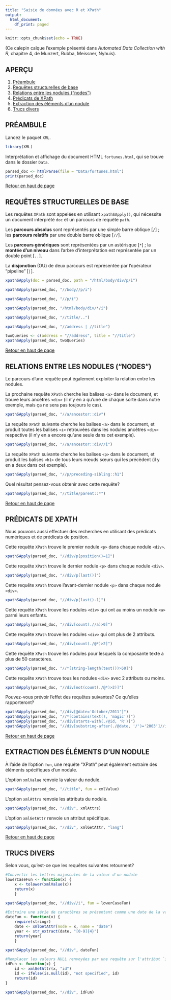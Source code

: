 ```yaml
---
title: "Saisie de données avec R et XPath"
output:
  html_document:
    df_print: paged
---
```



```r
knitr::opts_chunk$set(echo = TRUE)
```

(Ce calepin calque l’exemple présenté dans _Automated Data Collection with R_, chapitre 4,  de Munzert, Rubba, Meissner, Nyhuis).

## APERÇU <a name="top"></a>
1. [Préambule](#preamble)
2. [Requêtes structurelles de base](#bsq)
3. [Relations entre les nodules (“nodes”)](#noderelations)
4. [Prédicats de XPath](#xpreds)
4. [Extraction des éléments d'un nodule](#extract)
4. [Trucs divers](#misc)


## PRÉAMBULE <a name="preamble"></a>
Lancez le paquet `XML`. 


```r
library(XML)
```

Interprétation et affichage du document HTML `fortunes.html`, qui se trouve dans le dossier `Data`.


```r
parsed_doc <- htmlParse(file = "Data/fortunes.html")
print(parsed_doc)
```

 
[Retour en haut de page](#top)

## REQUÊTES STRUCTURELLES DE BASE<a name="bsq"></a>
Les requêtes `XPath` sont appelées en utilisant `xpathSApply()`, qui nécessite un document interprété `doc` et un parcours de requête `path`.

Les **parcours absolus** sont représentés par une simple barre oblique [`/`] ; les **parcours relatifs** par une double barre oblique [`//`].

Les **parcours génériques** sont représentées par un astérisque [`*`] ; la **montée d'un niveau** dans l'arbre d'interprétation est représentée par un double point [`..`].

La **disjonction** (OU) de deux parcours est représentée par l'opérateur “pipeline" [`|`].


```r
xpathSApply(doc = parsed_doc, path = "/html/body/div/p/i")
```


```r
xpathSApply(parsed_doc, "//body//p/i")
```


```r
xpathSApply(parsed_doc, "//p/i")
```


```r
xpathSApply(parsed_doc, "/html/body/div/*/i")
```


```r
xpathSApply(parsed_doc, "//title/..")
```


```r
xpathSApply(parsed_doc, "//address | //title")
```


```r
twoQueries <- c(address = "//address", title = "//title")
xpathSApply(parsed_doc, twoQueries)
```

 
[Retour en haut de page](#top)

## RELATIONS ENTRE LES NODULES ("NODES") <a name=noderelations></a>
Le parcours d'une requête peut également exploiter la relation entre les nodules.

La prochaine requête `XPath` cherche les balises `<a>` dans le document, et trouve leurs ancêtres `<div>` (il n'y en a qu'une de chaque sorte dans notre exemple, mais ça ne sera pas toujours le cas).


```r
xpathSApply(parsed_doc, "//a/ancestor::div")
```

La requête `XPath` suivante cherche les balises `<a>` dans le document, et produit toutes les balises `<i>` retrouvées dans les nodules ancêtres `<div>` respective (il n'y en a encore qu’une seule dans cet exemple).


```r
xpathSApply(parsed_doc, "//a/ancestor::div//i")
```

La requête `XPath` suivante cherche les balises `<p>` dans le document, et produit les balises `<h1>` de tous leurs nœuds sœurs qui les précèdent (il y en a deux dans cet exemple).


```r
xpathSApply(parsed_doc, "//p/preceding-sibling::h1")
```

Quel résultat pensez-vous obtenir avec cette requête?


```r
xpathSApply(parsed_doc, "//title/parent::*")
```

 
[Retour en haut de page](#top)

## PRÉDICATS DE XPATH<a name="xpred"></a>
Nous pouvons aussi effectuer des recherches en utilisant des prédicats numériques et de prédicats de position.

Cette requête `XPath` trouve le premier nodule `<p>` dans chaque nodule `<div>`.


```r
xpathSApply(parsed_doc, "//div/p[position()=1]")
```

Cette requête `XPath` trouve le dernier nodule `<p>` dans chaque nodule `<div>`.


```r
xpathSApply(parsed_doc, "//div/p[last()]")
```

Cette requête `XPath` trouve l'avant-dernier nodule `<p>` dans chaque nodule `<div>`.


```r
xpathSApply(parsed_doc, "//div/p[last()-1]")
```

Cette requête `XPath` trouve les nodules `<div>` qui ont au moins un nodule  `<a>` parmi leurs enfants.


```r
xpathSApply(parsed_doc, "//div[count(.//a)>0]")
```

Cette requête `XPath` trouve les nodules `<div>` qui ont plus de 2 attributs.


```r
xpathSApply(parsed_doc, "//div[count(./@*)>2]")
```

Cette requête `XPath` trouve les nodules pour lesquels la composante texte a plus de 50 caractères. 


```r
xpathSApply(parsed_doc, "//*[string-length(text())>50]")
```

Cette requête `XPath` trouve tous les nodules `<div>` avec 2 attributs ou moins. 


```r
xpathSApply(parsed_doc, "//div[not(count(./@*)>2)]")
```

Pouvez-vous prévoir l'effet des requêtes suivantes? Ce qu'elles rapporteront? 


```r
xpathSApply(parsed_doc, "//div[@date='October/2011']")
xpathSApply(parsed_doc, "//*[contains(text(), 'magic')]")
xpathSApply(parsed_doc, "//div[starts-with(./@id, 'R')]")
xpathSApply(parsed_doc, "//div[substring-after(./@date, '/')='2003']//i")
```

 
[Retour en haut de page](#top)

## EXTRACTION DES ÉLÉMENTS D'UN NODULE<a name="extract"></a>
À l’aide de l’option `fun`, une requête "XPath" peut également extraire des éléments spécifiques d’un nodule. 

L'option `xmlValue` renvoie la valeur du nodule.


```r
xpathSApply(parsed_doc, "//title", fun = xmlValue)
```

L’option `xmlAttrs` renvoie les attributs du nodule.


```r
xpathSApply(parsed_doc, "//div", xmlAttrs)
```

L'option `xmlGetAttr` renvoie un attribut spécifique.


```r
xpathSApply(parsed_doc, "//div", xmlGetAttr, "lang")
```

 
[Retour en haut de page](#top)

## TRUCS DIVERS <a name="misc"></a>

Selon vous, qu’est-ce que les requêtes suivantes retournent? 


```r
#Convertir les lettres majuscules de la valeur d'un nodule
lowerCaseFun <- function(x) {
    x <- tolower(xmlValue(x))
    return(x)
    }

xpathSApply(parsed_doc, "//div//i", fun = lowerCaseFun)
```


```r
#Extraire une série de caractères se présentant comme une date de la valeur d'un nodule
dateFun <- function(x) {
    require(stringr)
    date <- xmlGetAttr(node = x, name = "date")
    year <- str_extract(date, "[0-9]{4}")
    return(year)
    }

xpathSApply(parsed_doc, "//div", dateFun)
```


```r
#Remplacer les valeurs NULL renvoyées par une requête sur l'attribut `id`
idFun <- function(x) {
    id <- xmlGetAttr(x, "id")
    id <- ifelse(is.null(id), "not specified", id)
    return(id)
}

xpathSApply(parsed_doc, "//div", idFun)
```

